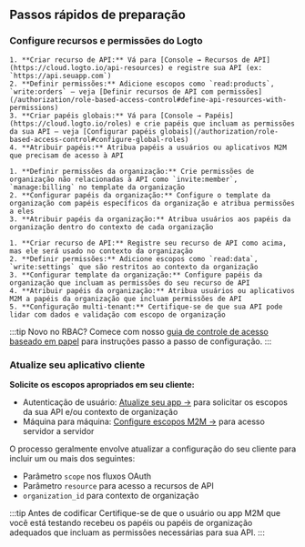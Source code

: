 
## Passos rápidos de preparação

### Configure recursos e permissões do Logto

<Tabs groupId="permission-models">
  <TabItem value="global-api-resources" label="Recursos globais de API">

    1. **Criar recurso de API:** Vá para [Console → Recursos de API](https://cloud.logto.io/api-resources) e registre sua API (ex: `https://api.seuapp.com`)
    2. **Definir permissões:** Adicione escopos como `read:products`, `write:orders` – veja [Definir recursos de API com permissões](/authorization/role-based-access-control#define-api-resources-with-permissions)
    3. **Criar papéis globais:** Vá para [Console → Papéis](https://cloud.logto.io/roles) e crie papéis que incluam as permissões da sua API – veja [Configurar papéis globais](/authorization/role-based-access-control#configure-global-roles)
    4. **Atribuir papéis:** Atribua papéis a usuários ou aplicativos M2M que precisam de acesso à API

  </TabItem>
  <TabItem value="organization-permissions" label="Permissões de organização (não-API)">

    1. **Definir permissões da organização:** Crie permissões de organização não relacionadas à API como `invite:member`, `manage:billing` no template da organização
    2. **Configurar papéis da organização:** Configure o template da organização com papéis específicos da organização e atribua permissões a eles
    3. **Atribuir papéis da organização:** Atribua usuários aos papéis da organização dentro do contexto de cada organização

  </TabItem>
  <TabItem value="organization-level-api-resources" label="Recursos de API em nível de organização">

    1. **Criar recurso de API:** Registre seu recurso de API como acima, mas ele será usado no contexto da organização
    2. **Definir permissões:** Adicione escopos como `read:data`, `write:settings` que são restritos ao contexto da organização
    3. **Configurar template da organização:** Configure papéis da organização que incluam as permissões do seu recurso de API
    4. **Atribuir papéis da organização:** Atribua usuários ou aplicativos M2M a papéis da organização que incluam permissões de API
    5. **Configuração multi-tenant:** Certifique-se de que sua API pode lidar com dados e validação com escopo de organização

  </TabItem>
</Tabs>

:::tip Novo no RBAC?
Comece com nosso [guia de controle de acesso baseado em papel](/authorization/role-based-access-control) para instruções passo a passo de configuração.
:::

### Atualize seu aplicativo cliente

**Solicite os escopos apropriados em seu cliente:**

- Autenticação de usuário: [Atualize seu app →](/quick-starts) para solicitar os escopos da sua API e/ou contexto de organização
- Máquina para máquina: [Configure escopos M2M →](/quick-starts/m2m) para acesso servidor a servidor

O processo geralmente envolve atualizar a configuração do seu cliente para incluir um ou mais dos seguintes:

- Parâmetro `scope` nos fluxos OAuth
- Parâmetro `resource` para acesso a recursos de API
- `organization_id` para contexto de organização

:::tip Antes de codificar
Certifique-se de que o usuário ou app M2M que você está testando recebeu os papéis ou papéis de organização adequados que incluam as permissões necessárias para sua API.
:::
